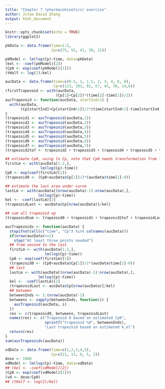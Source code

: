 ```yaml
---
title: "Chapter 7 (pharmacokinetics) exercise"
author: Jitao David Zhang
output: html_document
---
```


```r
knitr::opts_chunk$set(echo = TRUE)
library(ggplot2)
```


```r
pkData <- data.frame(time=1:5,
                     Cp=c(75, 55, 41, 30, 22))

pkModel <- lm(log(Cp)~time, data=pkData)
(kel <- -coef(pkModel)[2])
(Cp0 <- exp(coef(pkModel)[1]))
(tHalf <- log(2)/kel)
```


```r
aucData <- data.frame(time=c(0.5, 1, 1.5, 2, 3, 4, 6, 8),
                      Cp=c(123, 101, 82, 67, 45, 30, 14,6))
(firstTrapezoid <- with(aucData,
                       (Cp[1]+Cp[2])*(time[2]-time[1])/2))
aucTrapezoid <- function(aucData, startInd=1) {
  with(aucData,
       (Cp[startInd]+Cp[startInd+1])/2*(time[startInd+1]-time[startInd]))
}
(trapezoid1 <- aucTrapezoid(aucData,1))
(trapezoid2 <- aucTrapezoid(aucData,2))
(trapezoid3 <- aucTrapezoid(aucData,3))
(trapezoid4 <- aucTrapezoid(aucData,4))
(trapezoid5 <- aucTrapezoid(aucData,5))
(trapezoid6 <- aucTrapezoid(aucData,6))
(trapezoid7 <- aucTrapezoid(aucData,7))
(trapezoid2to7 <- trapezoid2 + trapezoid3 + trapezoid4 + trapezoid5 + trapezoid6 + trapezoid7)

## estimate Cp0, using ln Cp, note that Cp0 needs transformation from log
firstLm <- with(aucData[1:2,],
                lm(log(Cp)~time))
Cp0 <- exp(coef(firstLm)[1])
(trapezoid0 <- (Cp0+aucData$Cp[1])/2*(aucData$time[1]-0))

## estimate the last area under curve
lastLm <- with(aucData[(nrow(aucData)-1):nrow(aucData),],
               lm(log(Cp)~time))
kel <- -coef(lastLm)[2]
(trapezoidLast <- aucData$Cp[nrow(aucData)]/kel)

## sum all trapezoid up
(trapazoidSum <- trapezoid0 + trapezoid1 + trapezoid2to7 + trapezoidLast)
```

```r
aucTrapezoids <- function(aucData) {
  stopifnot(all(c("time", "Cp") %in% colnames(aucData)))
  if(nrow(aucData)<=2) 
    stop("At least three points needed")
  ## from second to the last
  firstLm <- with(aucData[1:2,],
                  lm(log(Cp)~time))
  Cp0 <- exp(coef(firstLm)[1])
  (trapezoid0 <- (Cp0+aucData$Cp[1])/2*(aucData$time[1]-0))                 
  ## last
  lastLm <- with(aucData[(nrow(aucData)-1):nrow(aucData),],
               lm(log(Cp)~time))
  kel <- -coef(lastLm)[2]
  (trapezoidLast <- aucData$Cp[nrow(aucData)]/kel)
  ## between
  betweenInds <- 1:(nrow(aucData)-1)
  betweens <- sapply(betweenInds, function(i) {
    aucTrapezoid(aucData, i)
  })
  res <- c(trapezoid0, betweens, trapezoidLast)
  names(res) <- c("Trapezoid 0 based on estimated Cp0",
                  sprintf("trapezoid %d", betweenInds),
                  "Last trapezoid based on estimated k_el")
  return(res)
}
sum(aucTrapezoids(aucData))
```

```r
vdData <- data.frame(time=c(1,2,3,4,5),
                     Cp=c(21, 13, 8, 5, 3))
dose <- 1000
vdModel <- lm(log(Cp)~time, data=vdData)
## (kel <- -coef(vdModel)[2])
(Cp0 <- exp(coef(vdModel)[1]))
(vd <- dose/Cp0)
## (tHalf <- log(2)/kel)
```

